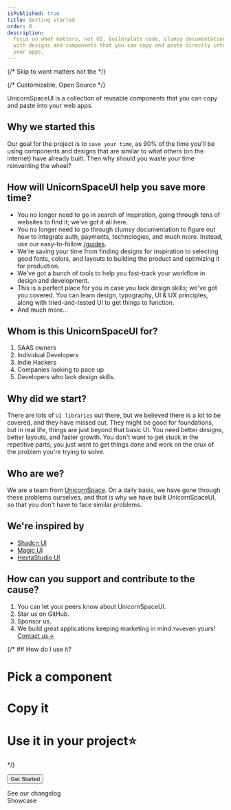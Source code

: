 ```yaml
---
isPublished: true
title: Getting started
order: 0
description:
  Focus on what matters, not UI, boilerplate code, clumsy documentation. Leave that on us. Get inspired, plan, create great web pages
  with designs and components that you can copy and paste directly into
  your apps.
---
```


{/* Skip to want matters not the */}

{/* Customizable, Open Source */}

<div style={{maxWidth:"700px"}}>
UnicornSpaceUI is a collection of reusable components that you can copy
and paste into your web apps.

## Why we started this

Our goal for the project is to `save your time`, as 90% of the time you'll be using components and designs that are similar to what others (on the internet) have already built. Then why should you waste your time reinventing the wheel?

## How will UnicornSpaceUI help you save more time?

- You no longer need to go in search of inspiration, going through tens of websites to find it; we’ve got it all here.
- You no longer need to go through clumsy documentation to figure out how to integrate auth, payments, technologies, and much more. Instead, use our easy-to-follow [/guides](/guides).
- We're saving your time from finding designs for inspiration to selecting good fonts, colors, and layouts to building the product and optimizing it for production.
- We've got a bunch of tools to help you fast-track your workflow in design and development.
- This is a perfect place for you in case you lack design skills; we've got you covered. You can learn design, typography, UI & UX principles, along with tried-and-tested UI to get things to function.
- And much more...

## Whom is this UnicornSpaceUI for?

1. SAAS owners
2. Individual Developers
3. Indie Hackers
4. Companies looking to pace up
5. Developers who lack design skills.

## Why did we start?

There are lots of `UI libraries` out there, but we believed there is a lot to be covered, and they have missed out. They might be good for foundations, but in real life, things are just beyond that basic UI. You need better designs, better layouts, and faster growth. You don't want to get stuck in the repetitive parts; you just want to get things done and work on the crux of the problem you're trying to solve.

## Who are we?

We are a team from [UnicornSpace](https://www.unicornspace.tech/). On a daily basis, we have gone through these problems ourselves, and that is why we have built UnicornSpaceUI, so that you don't have to face similar problems.

## We're inspired by

- [Shadcn UI](https://ui.shadcn.com/)
- [Magic UI](https://ui.hextastudio.in/)
- [HextaStudio UI](https://magicui.design/)

## How can you support and contribute to the cause?

1. You can let your peers know about UnicornSpaceUI.
2. Star us on GitHub.
3. Sponsor us.
4. We build great applications keeping marketing in mind.`Yes`even yours! [Contact us->](https://www.unicornspace.tech/)


{/* ## How do I use it?
<Steps>
# Pick a component
# Copy it
# Use it in your project⭐
</Steps> */}

<Button>Get Started</Button>
<br/>
<Link href="/changelog">See our changelog</Link>
<br/>
<Link href="/showcase">Showcase</Link>



</div>
